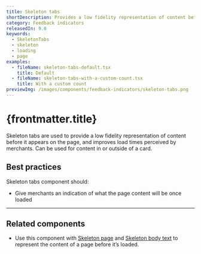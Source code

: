 ```yaml
---
title: Skeleton tabs
shortDescription: Provides a low fidelity representation of content before it appears, improving perceived load times.
category: Feedback indicators
releasedIn: 9.0
keywords:
  - SkeletonTabs
  - skeleton
  - loading
  - page
examples:
  - fileName: skeleton-tabs-default.tsx
    title: Default
  - fileName: skeleton-tabs-with-a-custom-count.tsx
    title: With a custom count
previewImg: /images/components/feedback-indicators/skeleton-tabs.png
---
```


# {frontmatter.title}

<Lede>

Skeleton tabs are used to provide a low fidelity representation of content before it appears on the page, and improves load times perceived by merchants. Can be used for content in or outside of a card.

</Lede>

<Examples />

<Props componentName={frontmatter.title} />

## Best practices

Skeleton tabs component should:

- Give merchants an indication of what the page content will be once loaded

---

## Related components

- Use this component with [Skeleton page](https://polaris.shopify.com/components/skeleton-page) and [Skeleton body text](https://polaris.shopify.com/components/feedback-indicators/skeleton-body-text) to represent the content of a page before it’s loaded.
